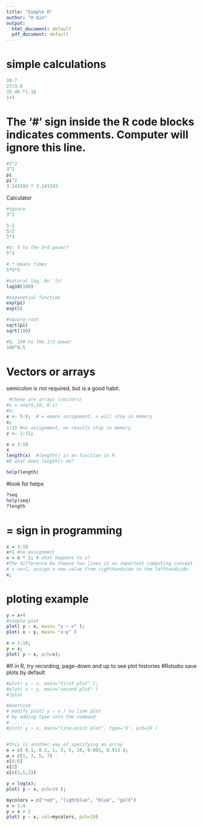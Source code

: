 ```yaml
---
title: "Simple R"
author: "H Qin"
output:
  html_document: default
  pdf_document: default
---
```


# simple calculations

```r
10-7
27/3.0
35.46 *1.18
1+3
```

# The '#' sign inside the R code blocks indicates comments. Computer will ignore this line.
```r
#3^2
3^2
pi
pi^2
3.141593 * 3.141593
```

Calculator
```r
#square 
3^2

5-2
5/2
5*3

#Q: 5 to the 3rd power? 
5^3

# * means times
5*5*5

#natural log, No 'ln'
log10(100)

#exponetial function
exp(pi)
exp(0)

#square-root
sqrt(pi)
sqrt(100)

#Q, 100 to the 1/2 power
100^0.5
```

# Vectors or arrays

semicolon is not required, but is a good habit. 
```r
 #these are arrays (vectors)
#x = seq(0,10, 0.1)
#x;
x <- 5:9;  # = means assignment, x will stay in memory
x;
1:15 #no assignment, no results stay in memory
z <- 1:15;
```

```r
x = 3:10
x
length(x)  #length() is an function in R
#Q what does length() do? 

help(length)

```

#look for helps
```r
?seq
help(seq)
?length

```

# = sign in programming

```r
x = 3:10
x+1 #no assignment
x = x * 2; # what happens to x?
#The difference bw theese two lines is an important computing concept
# x =x+1, assign a new value from righthandside to the lefthandside.
x;

```

# ploting example
```r

y = x+4
#simple plot
plot( y ~ x, main= "y ~ x" );
plot( x ~ y, main= "x~y" )
```

```r
x = 1:10;
y = x; 
plot( y ~ x, pch=x); 
```

#If in R, try recording, page-down and up to see plot histories
#Rstudio save plots by default

```r
#plot( y ~ x, main="first plot" );
#plot( x ~ y, main="second plot" )
#?plot

#exercise
# modify plot( y ~ x ) to line plot
# by adding type into the command
# ... ... 
#plot( y ~ x, main="line-point plot", type='b', pch=19 )


#this is another way of specifying an array
x = c( 0.1, 0.3, 1, 3, 5, 10, 0.001, 0.913 );
w = c(1, 3, 5, 7)
x[4:6]
x[2]
x[c(1,5,2)]

y = log(x);
plot( y ~ x, pch=19 );
```

```r
mycolors = c("red", "lightblue", "blue", "gold")
x = 1:4
y = x + 2
plot( y ~ x, col=mycolors, pch=19)
```

